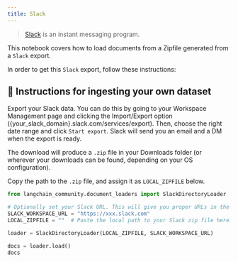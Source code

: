 ```yaml
---
title: Slack
---
```


>[Slack](https://slack.com/) is an instant messaging program.

This notebook covers how to load documents from a Zipfile generated from a `Slack` export.

In order to get this `Slack` export, follow these instructions:

## 🧑 Instructions for ingesting your own dataset

Export your Slack data. You can do this by going to your Workspace Management page and clicking the Import/Export option (\{your_slack_domain\}.slack.com/services/export). Then, choose the right date range and click `Start export`. Slack will send you an email and a DM when the export is ready.

The download will produce a `.zip` file in your Downloads folder (or wherever your downloads can be found, depending on your OS configuration).

Copy the path to the `.zip` file, and assign it as `LOCAL_ZIPFILE` below.

```python
from langchain_community.document_loaders import SlackDirectoryLoader
```

```python
# Optionally set your Slack URL. This will give you proper URLs in the docs sources.
SLACK_WORKSPACE_URL = "https://xxx.slack.com"
LOCAL_ZIPFILE = ""  # Paste the local path to your Slack zip file here.

loader = SlackDirectoryLoader(LOCAL_ZIPFILE, SLACK_WORKSPACE_URL)
```

```python
docs = loader.load()
docs
```
